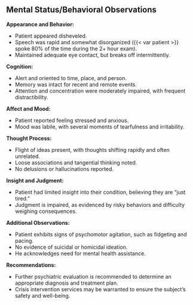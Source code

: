 ## Mental Status/Behavioral Observations

::: {.block above="1.2em"}
**Appearance and Behavior:**

* Patient appeared disheveled.
* Speech was rapid and somewhat disorganized ({{< var patient >}} spoke 80% of the time
during the 2+ hour exam).
* Maintained adequate eye contact, but breaks off intermittently.

**Cognition:**

* Alert and oriented to time, place, and person.
* Memory was intact for recent and remote events.
* Attention and concentration were moderately impaired, with frequent distractibility.

**Affect and Mood:**

* Patient reported feeling stressed and anxious.
* Mood was labile, with several moments of tearfulness and irritability.

**Thought Process:**

* Flight of ideas present, with thoughts shifting rapidly and often unrelated.
* Loose associations and tangential thinking noted.
* No delusions or hallucinations reported.

**Insight and Judgment:**

* Patient had limited insight into their condition, believing they are "just tired."
* Judgment is impaired, as evidenced by risky behaviors and difficulty weighing consequences.

**Additional Observations:**

* Patient exhibits signs of psychomotor agitation, such as fidgeting and pacing.
* No evidence of suicidal or homicidal ideation.
* He acknowledges need for mental health assistance.

**Recommendations:**

* Further psychiatric evaluation is recommended to determine an appropriate diagnosis and treatment plan.
* Crisis intervention services may be warranted to ensure the subject's safety and well-being.
:::
